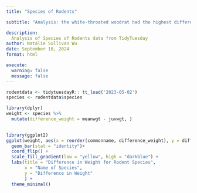 ```yaml
---
title: "Species of Rodents"

subtitle: "Analysis: the white-throated woodrat had the highest difference in weight, at nearly 80, out of all the species of rodents. This is interesting, considereing every other species of rodent has a signicantly smaller weight."

description:
  Analysis of Species of Rodents data from TidyTuesday
author: Natalie Sullivan Wu
date: September 18, 2024
format: html

execute: 
  warning: false 
  message: false
---
```


```r
rodentdata <- tidytuesdayR:: tt_load('2023-05-02')
species <- rodentdata$species

```

```r
library(dplyr)
weight <- species %>%
  mutate(difference_weight = meanwgt - juvwgt, )
  
```

```r
library(ggplot2)
ggplot(weight, aes(x = reorder(commonname, difference_weight), y = difference_weight, fill = difference_weight))+ 
  geom_bar(stat = "identity")+
  coord_flip() +
  scale_fill_gradient(low = "yellow", high = "darkblue") + 
  labs(title = "Difference in Weight for Rodent Species", 
       x = "Name of Species",
       y = "Difference in Weight"
       ) + 
  theme_minimal()
```
